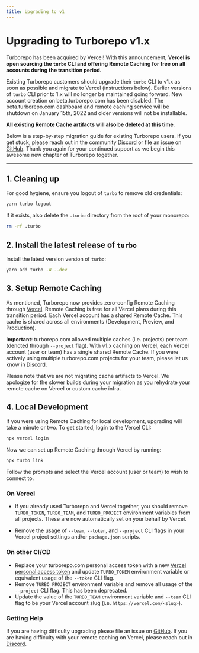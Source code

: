 ```yaml
---
title: Upgrading to v1
---
```


# Upgrading to Turborepo v1.x

Turborepo has been acquired by Vercel! With this announcement, **Vercel is open sourcing the `turbo` CLI and offering Remote Caching for free on all accounts during the transition period.**

Existing Turborepo customers should upgrade their `turbo` CLI to v1.x as soon as possible and migrate to Vercel (instructions below). Earlier versions of `turbo` CLI prior to 1.x will no longer be maintained going forward. New account creation on beta.turborepo.com has been disabled. The beta.turborepo.com dashboard and remote caching service will be shutdown on January 15th, 2022 and older versions will not be installable.

**All existing Remote Cache artifacts will also be deleted at this time**.

Below is a step-by-step migration guide for existing Turborepo users. If you get stuck, please reach out in the community [Discord](https://turborepo.org/discord) or file an issue on [GitHub](https://github.com/vercel/turborepo). Thank you again for your continued support as we begin this awesome new chapter of Turborepo together.

---

## 1. Cleaning up

For good hygiene, ensure you logout of `turbo` to remove old credentials:

```sh
yarn turbo logout
```

If it exists, also delete the `.turbo` directory from the root of your monorepo:

```sh
rm -rf .turbo
```

## 2. Install the latest release of `turbo`

Install the latest version version of `turbo`:

```sh
yarn add turbo -W --dev
```

## 3. Setup Remote Caching

As mentioned, Turborepo now provides zero-config Remote Caching through [Vercel](https://vercel.com?utm_source=turborepo.org&utm_medium=referral&utm_campaign=docs-link). Remote Caching is free for all Vercel plans during this transition period. Each Vercel account has a shared Remote Cache. This cache is shared across all environments (Development, Preview, and Production).

**Important**: turborepo.com allowed multiple caches (i.e. projects) per team (denoted through `--project` flag). With v1.x caching on Vercel, each Vercel account (user or team) has a single shared Remote Cache. If you were actively using multiple turborepo.com projects for your team, please let us know in [Discord](https://turborepo.org/discord).

Please note that we are not migrating cache artifacts to Vercel. We apologize for the slower builds during your migration as you rehydrate your remote cache on Vercel or custom cache infra.

## 4. Local Development

If you were using Remote Caching for local development, upgrading will take a minute or two. To get started, login to the Vercel CLI:

```sh
npx vercel login
```

Now we can set up Remote Caching through Vercel by running:

```sh
npx turbo link
```

Follow the prompts and select the Vercel account (user or team) to wish to connect to.

### On Vercel

- If you already used Turborepo and Vercel together, you should remove `TURBO_TOKEN`, `TURBO_TEAM`, and `TURBO_PROJECT` environment variables from all projects. These are now automatically set on your behalf by Vercel.

- Remove the usage of `--team`, `--token`, and `--project` CLI flags in your Vercel project settings and/or `package.json` scripts.

### On other CI/CD

- Replace your turborepo.com personal access token with a new [Vercel personal access token](https://@todo) and update `TURBO_TOKEN` environment variable or equivalent usage of the `--token` CLI flag.
- Remove `TURBO_PROJECT` environment variable and remove all usage of the `--project` CLI flag. This has been deprecated.
- Update the value of the `TURBO_TEAM` environment variable and `--team` CLI flag to be your Vercel account slug (i.e. `https://vercel.com/<slug>`).

### Getting Help

If you are having difficulty upgrading please file an issue on [GitHub](https://github.com/vercel/turborepo). If you are having difficulty with your remote caching on Vercel, please reach out in [Discord](https://turborepo.org/discord).
